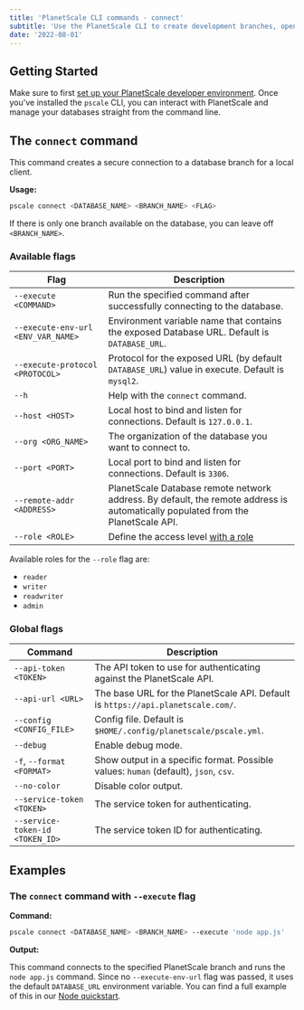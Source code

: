 ```yaml
---
title: 'PlanetScale CLI commands - connect'
subtitle: 'Use the PlanetScale CLI to create development branches, open deploy requests, and make non-blocking schema changes directly from your terminal.'
date: '2022-08-01'
---
```


## Getting Started

Make sure to first [set up your PlanetScale developer environment](/docs/concepts/planetscale-environment-setup). Once you've installed the `pscale` CLI, you can interact with PlanetScale and manage your databases straight from the command line.

## The `connect` command

This command creates a secure connection to a database branch for a local client.

**Usage:**

```bash
pscale connect <DATABASE_NAME> <BRANCH_NAME> <FLAG>
```

If there is only one branch available on the database, you can leave off `<BRANCH_NAME>`.

### Available flags

| **Flag** | **Description**        |
| -------- | --------------------------------------- |
| `--execute <COMMAND>` | Run the specified command after successfully connecting to the database. |
| `--execute-env-url <ENV_VAR_NAME>` |  Environment variable name that contains the exposed Database URL. Default is `DATABASE_URL`. |
| `--execute-protocol <PROTOCOL>` | Protocol for the exposed URL (by default `DATABASE_URL`) value in execute. Default is `mysql2`. |
| `--h` | Help with the `connect` command. |
| `--host <HOST>` | Local host to bind and listen for connections. Default is `127.0.0.1`. |
| `--org <ORG_NAME>` | The organization of the database you want to connect to. |
| `--port <PORT>` | Local port to bind and listen for connections. Default is `3306`. |
| `--remote-addr <ADDRESS>` | PlanetScale Database remote network address. By default, the remote address is automatically populated from the PlanetScale API. |
| `--role <ROLE>` | Define the access level [with a role](/docs/concepts/password-roles) |

Available roles for the `--role` flag are:
- `reader`
- `writer`
- `readwriter`
- `admin`

### Global flags

| **Command** | **Description**        |
| -------- | --------------------------------------- |
| `--api-token <TOKEN>` | The API token to use for authenticating against the PlanetScale API. |
| `--api-url <URL>` | The base URL for the PlanetScale API. Default is `https://api.planetscale.com/`. |
| `--config <CONFIG_FILE>` | Config file. Default is `$HOME/.config/planetscale/pscale.yml`. |
| `--debug` | Enable debug mode. |
| `-f`, `--format <FORMAT>` | Show output in a specific format. Possible values: `human` (default), `json`, `csv`. |
| `--no-color` | Disable color output. |
| `--service-token <TOKEN>` | The service token for authenticating. |
| `--service-token-id <TOKEN_ID>` | The service token ID for authenticating. |

## Examples

### The `connect` command with `--execute` flag

**Command:**

```bash
pscale connect <DATABASE_NAME> <BRANCH_NAME> --execute 'node app.js'
```

**Output:**

This command connects to the specified PlanetScale branch and runs the `node app.js` command. Since no `--execute-env-url` flag was passed, it uses the default `DATABASE_URL` environment variable. You can find a full example of this in our [Node quickstart](/docs/tutorials/connect-nodejs-app).
